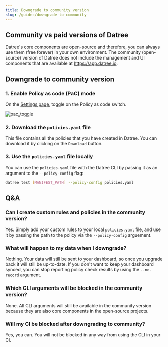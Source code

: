 ```yaml
---
title: Downgrade to community version
slug: /guides/downgrade-to-community
---
```


## Community vs paid versions of Datree

Datree's core components are open-source and therefore, you can always use them (free forever) in your own environment.
The community (open-source) version of Datree does not include the management and UI components that are available at https://app.datree.io.

## Downgrade to community version

### 1. Enable Policy as code (PaC) mode

On the [Settings page](https://app.datree.io/settings), toggle on the Policy as code switch.

![pac_toggle](/img/dashboard/policy-as-code/1.png)

### 2. Download the `policies.yaml` file

This file contains all the policies that you have created in Datree. You can download it by clicking on the `Download` button.

### 3. Use the `policies.yaml` file locally

You can use the `policies.yaml` file with the Datree CLI by passing it as an argument to the `--policy-config` flag:

```bash
datree test [MANIFEST_PATH] --policy-config policies.yaml
```

## Q&A

### Can I create custom rules and policies in the community version?
Yes. Simply add your custom rules to your local `policies.yaml` file, and use it by passing the path to the policy via the `--policy-config` arguement.

### What will happen to my data when I downgrade?
Nothing. Your data will still be sent to your dashboard, so once you upgrade back it will still be up-to-date.
If you don't want to keep your dashboard synced, you can stop reporting policy check results by using the `--no-record` argument.

### Which CLI arguments will be blocked in the community version?
None. All CLI arguments will still be available in the community version because they are also core components in the open-source projects.

### Will my CI be blocked after downgrading to community?
Yes, you can. You will not be blocked in any way from using the CLI in your CI.

